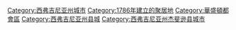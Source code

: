 [[Category:西弗吉尼亚州城市|Category:西弗吉尼亚州城市]]
[[Category:1786年建立的聚居地|Category:1786年建立的聚居地]]
[[Category:華盛頓都會區|Category:華盛頓都會區]]
[[Category:西弗吉尼亚州县城|Category:西弗吉尼亚州县城]]
[[Category:西弗吉尼亚州杰斐逊县城市|Category:西弗吉尼亚州杰斐逊县城市]]